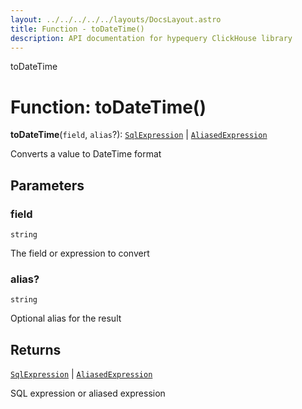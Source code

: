 ```yaml
---
layout: ../../../../../layouts/DocsLayout.astro
title: Function - toDateTime()
description: API documentation for hypequery ClickHouse library
---
```


toDateTime

# Function: toDateTime()

**toDateTime**(`field`, `alias`?): [`SqlExpression`](/docs/reference/api/../interfaces/SqlExpression) \| [`AliasedExpression`](/docs/reference/api/../interfaces/AliasedExpression)

Converts a value to DateTime format

## Parameters

### field

`string`

The field or expression to convert

### alias?

`string`

Optional alias for the result

## Returns

[`SqlExpression`](/docs/reference/api/../interfaces/SqlExpression) \| [`AliasedExpression`](/docs/reference/api/../interfaces/AliasedExpression)

SQL expression or aliased expression
